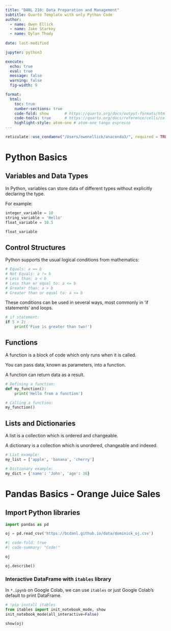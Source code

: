 ```yaml
---
title: "DANL 210: Data Preparation and Management"
subtitle: Quarto Template with only Python Code
author: 
  - name: Owen Ellick
  - name: Jake Starkey
  - name: Dylan Thody
  
date: last-modified

jupyter: python3

execute:
  echo: true
  eval: true
  message: false
  warning: false
  fig-width: 9

format: 
  html:
    toc: true
    number-sections: true
    code-fold: show       # https://quarto.org/docs/output-formats/html-code.html  
    code-tools: true      # https://quarto.org/docs/reference/cells/cells-jupyter.html
    highlight-style: atom-one # atom-one tango espresso
---
```


```r
reticulate::use_condaenv("/Users/owenellick/anaconda3/", required = TRUE)
```

# Python Basics

## Variables and Data Types

In Python, variables can store data of different types without explicitly declaring the type.

For example:

```python
integer_variable = 10
string_variable = 'Hello'
float_variable = 10.5

float_variable
```

## Control Structures

Python supports the usual logical conditions from mathematics:

```python
# Equals: a == b
# Not Equals: a != b
# Less than: a < b
# Less than or equal to: a <= b
# Greater than: a > b
# Greater than or equal to: a >= b
```

These conditions can be used in several ways, most commonly in 'if statements' and loops.

```python
# if statement:
if 5 > 2:
    print('Five is greater than two!')
```

## Functions

A function is a block of code which only runs when it is called.

You can pass data, known as parameters, into a function.

A function can return data as a result.


```python
# Defining a function:
def my_function():
    print('Hello from a function')

# Calling a function:
my_function()
```

## Lists and Dictionaries

A list is a collection which is ordered and changeable.

A dictionary is a collection which is unordered, changeable and indexed.

```python
# List example:
my_list = ['apple', 'banana', 'cherry']

# Dictionary example:
my_dict = {'name': 'John', 'age': 36}
```



# Pandas Basics - Orange Juice Sales

## Import Python libraries

```python
import pandas as pd
```



```python
oj = pd.read_csv('https://bcdanl.github.io/data/dominick_oj.csv')
```

```python
#| code-fold: true
#| code-summary: "Code!"

oj
```


```python
oj.describe()
```



### Interactive DataFrame with `itables` library

In `*.ipynb` on Google Colab, we can use `itables` or just Google Colab's default to print DataFrame.

```python
# !pip install itables
from itables import init_notebook_mode, show
init_notebook_mode(all_interactive=False)

show(oj)
```